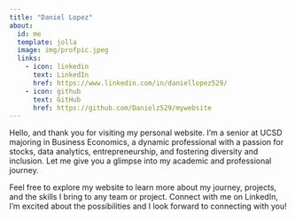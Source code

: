 ```yaml
---
title: "Daniel Lopez"
about:
  id: me
  template: jolla
  image: img/profpic.jpeg
  links:
    - icon: linkedin
      text: LinkedIn
      href: https://www.linkedin.com/in/daniellopez529/
    - icon: github
      text: GitHub
      href: https://github.com/Danielz529/mywebsite
---
```


:::{#me}

Hello, and thank you for visiting my personal website. I'm a senior at UCSD majoring in Business Economics, a dynamic professional with a passion for stocks, data analytics, entrepreneurship,  and fostering diversity and inclusion. Let me give you a glimpse into my academic and professional journey.

Feel free to explore my website to learn more about my journey, projects, and the skills I bring to any team or project. Connect with me on LinkedIn, I'm excited about the possibilities and I look forward to connecting with you!



:::

